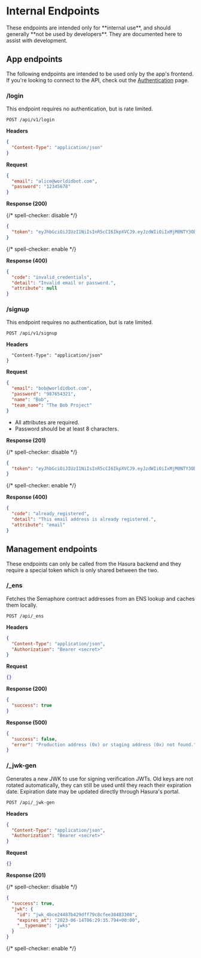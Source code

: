 
# Internal Endpoints

<Callout title="caution" type="caution">
  These endpoints are intended only for **internal use**, and should generally
  **not be used by developers**. They are documented here to assist with
  development.
</Callout>

## App endpoints

The following endpoints are intended to be used only by the app's frontend. If you're looking to connect to the API, check out the [Authentication](/api/authentication) page.

### /login

<Callout title="note">
  This endpoint requires no authentication, but is rate limited.
</Callout>

```
POST /api/v1/login
```

**Headers**

```json
{
  "Content-Type": "application/json"
}
```

**Request**

```json
{
  "email": "alice@worldidbot.com",
  "password": "12345678"
}
```

**Response (200)**

{/* spell-checker: disable */}

```json
{
  "token": "eyJhbGciOiJIUzI1NiIsInR5cCI6IkpXVCJ9.eyJzdWIiOiIxMjM0NTY3ODkwIiwibmFtZSI6IkFsaWNlIiwiaWF0IjoxNTE2MjM5MDIyfQ.HThTAuYC6RyvZgF5h2cJCVEUQZ9g8Y18Tf-IU2gaYBc"
}
```

{/* spell-checker: enable */}

**Response (400)**

```json
{
  "code": "invalid_credentials",
  "detail": "Invalid email or password.",
  "attribute": null
}
```

### /signup

<Callout title="note">
  This endpoint requires no authentication, but is rate limited.
</Callout>

```
POST /api/v1/signup
```

**Headers**

```json{
  "Content-Type": "application/json"
}
```

**Request**

```json
{
  "email": "bob@worldidbot.com",
  "password": "987654321",
  "name": "Bob",
  "team_name": "The Bob Project"
}
```

- All attributes are required.
- Password should be at least 8 characters.

**Response (201)**

{/* spell-checker: disable */}

```json
{
  "token": "eyJhbGciOiJIUzI1NiIsInR5cCI6IkpXVCJ9.eyJzdWIiOiIxMjM0NTY3ODkwIiwibmFtZSI6IkFsaWNlIiwiaWF0IjoxNTE2MjM5MDIyfQ.HThTAuYC6RyvZgF5h2cJCVEUQZ9g8Y18Tf-IU2gaYBc"
}
```

{/* spell-checker: enable */}

**Response (400)**

```json
{
  "code": "already_registered",
  "detail": "This email address is already registered.",
  "attribute": "email"
}
```

## Management endpoints

<Callout title="info">
  These endpoints can only be called from the Hasura backend and they require a
  special token which is only shared between the two.
</Callout>

### /\_ens

Fetches the Semaphore contract addresses from an ENS lookup and caches them locally.

```
POST /api/_ens
```

**Headers**

```json
{
  "Content-Type": "application/json",
  "Authorization": "Bearer <secret>"
}
```

**Request**

```json
{}
```

**Response (200)**

```json
{
  "success": true
}
```

**Response (500)**

```json
{
  "success": false,
  "error": "Production address (0x) or staging address (0x) not found."
}
```

### /\_jwk-gen

Generates a new JWK to use for signing verification JWTs. Old keys are not rotated automatically, they can still be used until they reach their expiration date. Expiration date may be updated directly through Hasura's portal.

```
POST /api/_jwk-gen
```

**Headers**

```json
{
  "Content-Type": "application/json",
  "Authorization": "Bearer <secret>"
}
```

**Request**

```json
{}
```

**Response (201)**

{/* spell-checker: disable */}

```json
{
  "success": true,
  "jwk": {
    "id": "jwk_4bce24487b429dff79c8cfee38483308",
    "expires_at": "2023-06-14T06:29:35.794+00:00",
    "__typename": "jwks"
  }
}
```

{/* spell-checker: enable */}
